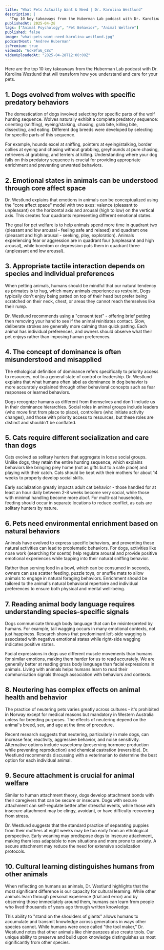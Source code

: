 ```yaml
---
title: "What Pets Actually Want & Need | Dr. Karolina Westlund"
description: |
  "Top 10 key takeaways from the Huberman Lab podcast with Dr. Karolina Westlund that will transform how you understand and care for your pets."
publishedAt: 2025-04-28
tags: ["Animal Psychology", "Pet Behavior", "Animal Welfare"]
published: false
image: "what-pets-want-need-karolina-westlund.jpg"
podcastHost: "Andrew Huberman"
isPremium: true
videoId: "6ck9fa6_C8c"
videoUploadedAt: "2025-04-28T12:00:00Z"
---
```



<PodcastSummaryPageLayout frontmatter={frontmatter}>

Here are the top 10 key takeaways from the Huberman Lab podcast with Dr. Karolina Westlund that will transform how you understand and care for your pets.

## 1. Dogs evolved from wolves with specific predatory behaviors

The domestication of dogs involved selecting for specific parts of the wolf hunting sequence. Wolves naturally exhibit a complete predatory sequence: orienting (sniffing), eyeing/stalking, chasing, grab bite, killing bite, dissecting, and eating. Different dog breeds were developed by selecting for specific parts of this sequence.

For example, hounds excel at sniffing, pointers at eyeing/stalking, border collies at eyeing and chasing without grabbing, greyhounds at pure chasing, retrievers at grabbing, and terriers at killing. Understanding where your dog falls on this predatory sequence is crucial for providing appropriate enrichment and preventing unwanted behaviors.

## 2. Emotional states in animals can be understood through core affect space

Dr. Westlund explains that emotions in animals can be conceptualized using the "core affect space" model with two axes: valence (pleasant to unpleasant) on the horizontal axis and arousal (high to low) on the vertical axis. This creates four quadrants representing different emotional states.

The goal for pet welfare is to help animals spend more time in quadrant two (pleasant and low arousal - feeling safe and relaxed) and quadrant one (pleasant and high arousal - seeking, play, exploration). Animals experiencing fear or aggression are in quadrant four (unpleasant and high arousal), while boredom or depression puts them in quadrant three (unpleasant and low arousal).

## 3. Appropriate tactile interaction depends on species and individual preferences

When petting animals, humans should be mindful that our natural tendency as primates is to hug, which many animals experience as restraint. Dogs typically don't enjoy being patted on top of their head but prefer being scratched on their neck, chest, or areas they cannot reach themselves like their rump.

Dr. Westlund recommends using a "consent test" - offering brief petting then removing your hand to see if the animal reinitiates contact. Slow, deliberate strokes are generally more calming than quick patting. Each animal has individual preferences, and owners should observe what their pet enjoys rather than imposing human preferences.

## 4. The concept of dominance is often misunderstood and misapplied

The ethological definition of dominance refers specifically to priority access to resources, not to a general state of control or leadership. Dr. Westlund explains that what humans often label as dominance in dog behavior is more accurately explained through other behavioral concepts such as fear responses or learned behaviors.

Dogs recognize humans as different from themselves and don't include us in their dominance hierarchies. Social roles in animal groups include leaders (who move first from place to place), controllers (who initiate activity changes), and those with priority access to resources, but these roles are distinct and shouldn't be conflated.

## 5. Cats require different socialization and care than dogs

Cats evolved as solitary hunters that aggregate in loose social groups. Unlike dogs, they retain the entire hunting sequence, which explains behaviors like bringing prey home (not as gifts but to a safe place) and playing with their catch. Cats should be kept with their mothers for about 14 weeks to properly develop social skills.

Early socialization greatly impacts adult cat behavior - those handled for at least an hour daily between 2-8 weeks become very social, while those with minimal handling become more aloof. For multi-cat households, feeding should occur in separate locations to reduce conflict, as cats are solitary hunters by nature.

## 6. Pets need environmental enrichment based on natural behaviors

Animals have evolved to express specific behaviors, and preventing these natural activities can lead to problematic behaviors. For dogs, activities like nose work (searching for scents) help regulate arousal and provide positive emotional experiences while tapping into their natural sniffing behavior.

Rather than serving food in a bowl, which can be consumed in seconds, owners can use scatter feeding, puzzle toys, or snuffle mats to allow animals to engage in natural foraging behaviors. Enrichment should be tailored to the animal's natural behavioral repertoire and individual preferences to ensure both physical and mental well-being.

## 7. Reading animal body language requires understanding species-specific signals

Dogs communicate through body language that can be misinterpreted by humans. For example, tail wagging occurs in many emotional contexts, not just happiness. Research shows that predominant left-side wagging is associated with negative emotional states while right-side wagging indicates positive states.

Facial expressions in dogs use different muscle movements than humans for similar emotions, making them harder for us to read accurately. We are generally better at reading gross body language than facial expressions in animals. Living with animals helps humans learn to read their communication signals through association with behaviors and contexts.

## 8. Neutering has complex effects on animal health and behavior

The practice of neutering pets varies greatly across cultures - it's prohibited in Norway except for medical reasons but mandatory in Western Australia unless for breeding purposes. The effects of neutering depend on the animal's breed, sex, and age at the time of procedure.

Recent research suggests that neutering, particularly in male dogs, can increase fear, reactivity, aggressive behavior, and noise sensitivity. Alternative options include vasectomy (preserving hormone production while preventing reproduction) and chemical castration (reversible). Dr. Westlund recommends discussing with a veterinarian to determine the best option for each individual animal.

## 9. Secure attachment is crucial for animal welfare

Similar to human attachment theory, dogs develop attachment bonds with their caregivers that can be secure or insecure. Dogs with secure attachment can self-regulate better after stressful events, while those with insecure attachment may be clingy, avoidant, or have difficulty recovering from stress.

Dr. Westlund suggests that the standard practice of separating puppies from their mothers at eight weeks may be too early from an ethological perspective. Early weaning may predispose dogs to insecure attachment, making them less adaptable to new situations and more prone to anxiety. A secure attachment may reduce the need for extensive socialization protocols.

## 10. Cultural learning distinguishes humans from other animals

When reflecting on humans as animals, Dr. Westlund highlights that the most significant difference is our capacity for cultural learning. While other animals learn through personal experience (trial and error) and by observing those immediately around them, humans can learn from people who lived thousands of years ago through written knowledge.

This ability to "stand on the shoulders of giants" allows humans to accumulate and transmit knowledge across generations in ways other species cannot. While humans were once called "the tool maker," Dr. Westlund notes that other animals like chimpanzees also create tools. Our unique ability to preserve and build upon knowledge distinguishes us most significantly from other species.

</PodcastSummaryPageLayout>
